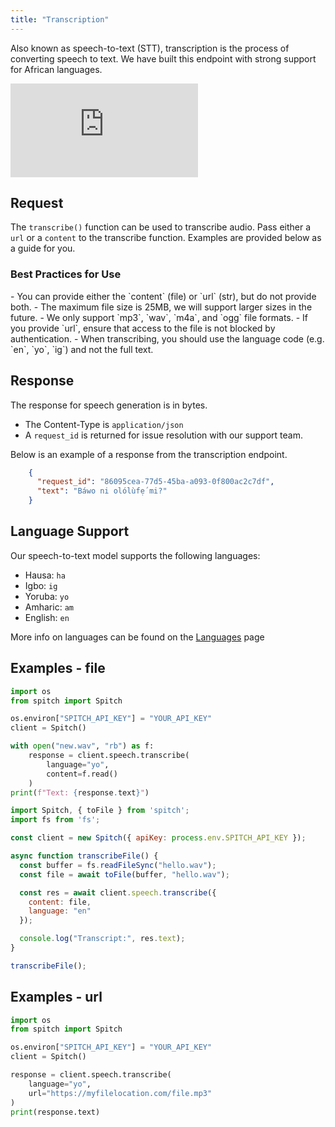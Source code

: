 ```yaml
---
title: "Transcription"
---
```


Also known as speech-to-text (STT), transcription is the process of converting speech to text. We have built this endpoint with strong support for African languages.

<iframe
  className="w-full aspect-video rounded-xl"
  src="https://www.youtube.com/embed/VUOuV_C8Rls?si=zedxDolOks9yFX6s"
  title="Audio Transcription in Spitch"
  frameBorder="0"
  allow="accelerometer; autoplay; clipboard-write; encrypted-media; gyroscope; picture-in-picture"
  allowFullScreen
></iframe>

## Request

The `transcribe()` function can be used to transcribe audio. Pass either a `url` or a `content` to the transcribe function.
Examples are provided below as a guide for you.

### Best Practices for Use

<Info>
  - You can provide either the `content` (file) or `url` (str), but do not provide both.
  - The maximum file size is 25MB, we will support larger sizes in the future.
  - We only support `mp3`, `wav`, `m4a`, and `ogg` file formats.
  - If you provide `url`, ensure that access to the file is not blocked by authentication.
  - When transcribing, you should use the language code (e.g. `en`, `yo`, `ig`) and not the full text.
</Info>

## Response

The response for speech generation is in bytes.

- The Content-Type is `application/json`
- A `request_id` is returned for issue resolution with our support team.

Below is an example of a response from the transcription endpoint.

```json
    {
      "request_id": "86095cea-77d5-45ba-a093-0f800ac2c7df",
      "text": "Báwo ni olólùfẹ́ mi?"
    }
```

## Language Support

Our speech-to-text model supports the following languages:

- Hausa: `ha`
- Igbo: `ig`
- Yoruba: `yo`
- Amharic: `am`
- English: `en`

More info on languages can be found on the [Languages](/concepts/languages) page


## Examples - file

<CodeGroup dropdown>

```python Python
import os
from spitch import Spitch

os.environ["SPITCH_API_KEY"] = "YOUR_API_KEY"
client = Spitch()

with open("new.wav", "rb") as f:
    response = client.speech.transcribe(
        language="yo",
        content=f.read()
    )
print(f"Text: {response.text}")
```


```javascript JavaScript
import Spitch, { toFile } from 'spitch';
import fs from 'fs';

const client = new Spitch({ apiKey: process.env.SPITCH_API_KEY });

async function transcribeFile() {
  const buffer = fs.readFileSync("hello.wav");
  const file = await toFile(buffer, "hello.wav");

  const res = await client.speech.transcribe({
    content: file,
    language: "en"
  });

  console.log("Transcript:", res.text);
}

transcribeFile();
```

</CodeGroup>

## Examples - url

<CodeGroup dropdown>

```python Python
import os
from spitch import Spitch

os.environ["SPITCH_API_KEY"] = "YOUR_API_KEY"
client = Spitch()

response = client.speech.transcribe(
    language="yo",
    url="https://myfilelocation.com/file.mp3"
)
print(response.text)
```

</CodeGroup>